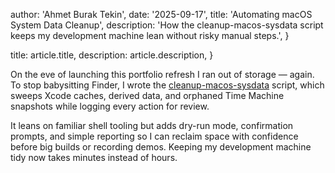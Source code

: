 
  author: 'Ahmet Burak Tekin',
  date: '2025-09-17',
  title: 'Automating macOS System Data Cleanup',
  description:
    'How the cleanup-macos-sysdata script keeps my development machine lean without risky manual steps.',
}

  title: article.title,
  description: article.description,
}


On the eve of launching this portfolio refresh I ran out of storage — again. To
stop babysitting Finder, I wrote the
[cleanup-macos-sysdata](https://github.com/aburakt/cleanup-macos-sysdata)
script, which sweeps Xcode caches, derived data, and orphaned Time Machine
snapshots while logging every action for review.

It leans on familiar shell tooling but adds dry-run mode, confirmation prompts,
and simple reporting so I can reclaim space with confidence before big builds or
recording demos. Keeping my development machine tidy now takes minutes instead of
hours.
